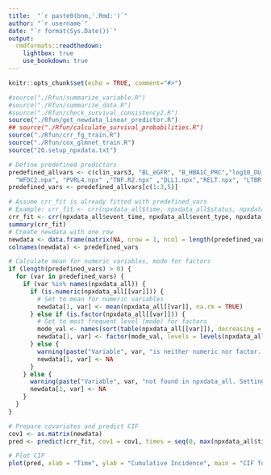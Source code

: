```yaml
---
title:  "`r paste0(bnm,'.Rmd:')`"
author: "`r username`"
date: "`r format(Sys.Date())`"
output:
  rmdformats::readthedown:
    lightbox: true
    use_bookdown: true
---
```


<!-- SETUP  -->

```r
knitr::opts_chunk$set(echo = TRUE, comment="#>")
```

```r

#source("./Rfun/summarize_variable.R")
#source("./Rfun/summarize_data.R")
#source("./Rfun/check_survival_consistency2.R")
source("./Rfun/get_newdata_linear_predictor.R")
## source("./Rfun/calculate_survival_probabilities.R")
source("./Rfun/crr_fg_train.R")
source("./Rfun/cox_glmnet_train.R")
source("20.setup_npxdata.txt")

```

```r
# Define predefined predictors
predefined_allvars <- c(clin_vars3, "BL_eGFR", "B_HBA1C_PRC","log10_DU_ACR", "KIM1.npx", "SYND1.npx",   
  "WFDC2.npx", "PVRL4.npx" ,"TNF.R2.npx" ,"DLL1.npx","RELT.npx", "LTBR.npx")
predefined_vars <- predefined_allvars[c(1:3,5)] 

# Assume crr_fit is already fitted with predefined_vars
# Example: crr_fit <- crr(npxdata_all$time, npxdata_all$status, npxdata_all[, predefined_vars])
crr_fit <- crr(npxdata_all$event_time, npxdata_all$event_type, npxdata_all[, predefined_vars])
summary(crr_fit)
# Create newdata with one row
newdata <- data.frame(matrix(NA, nrow = 1, ncol = length(predefined_vars)))
colnames(newdata) <- predefined_vars

# Calculate mean for numeric variables, mode for factors
if (length(predefined_vars) > 0) {
  for (var in predefined_vars) {
    if (var %in% names(npxdata_all)) {
      if (is.numeric(npxdata_all[[var]])) {
        # Set to mean for numeric variables
        newdata[1, var] <- mean(npxdata_all[[var]], na.rm = TRUE)
      } else if (is.factor(npxdata_all[[var]])) {
        # Set to most frequent level (mode) for factors
        mode_val <- names(sort(table(npxdata_all[[var]]), decreasing = TRUE))[1]
        newdata[1, var] <- factor(mode_val, levels = levels(npxdata_all[[var]]))
      } else {
        warning(paste("Variable", var, "is neither numeric nor factor. Setting to NA."))
        newdata[1, var] <- NA
      }
    } else {
      warning(paste("Variable", var, "not found in npxdata_all. Setting to NA."))
      newdata[1, var] <- NA
    }
  }
}

# Prepare covariates and predict CIF
cov1 <- as.matrix(newdata)
pred <- predict(crr_fit, cov1 = cov1, times = seq(0, max(npxdata_all$time), by = 0.1))

# Plot CIF
plot(pred, xlab = "Time", ylab = "Cumulative Incidence", main = "CIF for CRR Model (Mean/Mode Values)", col = 1)
```
